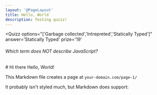 ```yaml
---
layout: '@PageLayout'
title: Hello, World
description: Testing quizz!
---
```


<Quizz
  options="['Garbage collected','Intrepreted','Statically Typed']"
  answer='Statically Typed'
  prize='19'
>
  <h6>Which term does NOT describe JavaScript?</h6>
</Quizz>
# Hi there Hello, World!

This Markdown file creates a page at `your-domain.com/page-1/`

It probably isn't styled much, but Markdown does support:
